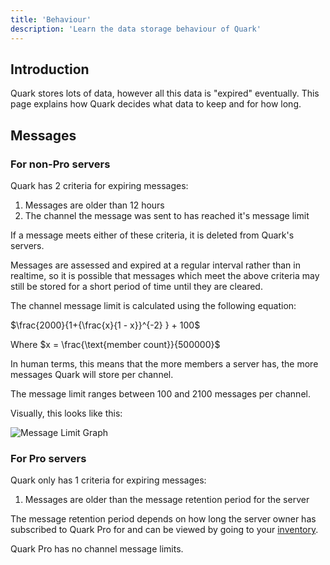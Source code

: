```yaml
---
title: 'Behaviour'
description: 'Learn the data storage behaviour of Quark'
---
```


## Introduction

Quark stores lots of data, however all this data is "expired" eventually. This page
explains how Quark decides what data to keep and for how long.


## Messages

### For non-Pro servers

Quark has 2 criteria for expiring messages:

1. Messages are older than 12 hours
2. The channel the message was sent to has reached it's message limit

If a message meets either of these criteria, it is deleted from Quark's servers.

<Note>Messages are assessed and expired at a regular interval rather than in realtime,
so it is possible that messages which meet the above criteria may still be stored
for a short period of time until they are cleared.</Note>

The channel message limit is calculated using the following equation:

$\frac{2000}{1+{\frac{x}{1 - x}}^{-2} } + 100$

Where $x = \frac{\text{member count}}{500000}$

In human terms, this means that the more members a server has, the more messages
Quark will store per channel.

The message limit ranges between 100 and 2100 messages per channel.

Visually, this looks like this:

![Message Limit Graph](/images/message-caching.png)

### For Pro servers

Quark only has 1 criteria for expiring messages:

1. Messages are older than the message retention period for the server

The message retention period depends on how long the server owner has subscribed to
Quark Pro for and can be viewed by going to your [inventory](https://quark.bot/inventory).

Quark Pro has no channel message limits.